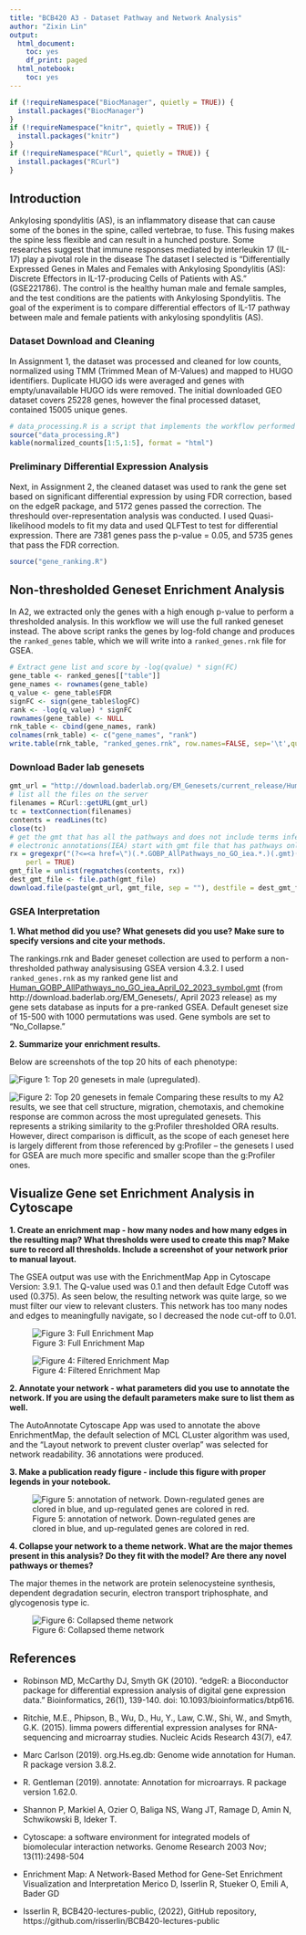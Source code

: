 ```yaml
---
title: "BCB420 A3 - Dataset Pathway and Network Analysis"
author: "Zixin Lin"
output:
  html_document:
    toc: yes
    df_print: paged
  html_notebook:
    toc: yes
---
```


```r
if (!requireNamespace("BiocManager", quietly = TRUE)) {
  install.packages("BiocManager")
}
if (!requireNamespace("knitr", quietly = TRUE)) {
  install.packages("knitr")
}
if (!requireNamespace("RCurl", quietly = TRUE)) {
  install.packages("RCurl")
}
```

## Introduction

Ankylosing spondylitis (AS), is an inflammatory disease that can cause some of 
the bones in the spine, called vertebrae, to fuse. This fusing makes the spine 
less flexible and can result in a hunched posture. Some researches suggest that 
immune responses mediated by interleukin 17 (IL-17) play a pivotal role in the disease
The dataset I selected is "Differentially Expressed Genes in Males and Females 
with Ankylosing Spondylitis (AS): Discrete Effectors in IL-17-producing Cells of 
Patients with AS." (GSE221786). The control is the healthy human male and female 
samples, and the test conditions are the patients with Ankylosing Spondylitis. 
The goal of the experiment is to compare differential effectors of IL-17 pathway 
between male and female patients with ankylosing spondylitis (AS).

### Dataset Download and Cleaning
In Assignment 1, the dataset was processed and cleaned for low counts, normalized 
using TMM (Trimmed Mean of M-Values) and mapped to HUGO identifiers. Duplicate 
HUGO ids were averaged and genes with empty/unavailable HUGO ids were removed. 
The initial downloaded GEO dataset covers 25228 genes, however the final 
processed dataset, contained 15005 unique genes.
```r
# data_processing.R is a script that implements the workflow performed in Assignment 1
source("data_processing.R")
kable(normalized_counts[1:5,1:5], format = "html")
```
### Preliminary Differential Expression Analysis
Next, in Assignment 2, the cleaned dataset was used to rank the 
gene set based on significant differential expression by using FDR correction,
based on the edgeR package, and 5172 genes passed the correction. The threshould 
over-representation analysis was conducted. I used Quasi-likelihood models to fit 
my data and used QLFTest to test for differential expression. There are 
7381 genes pass the p-value = 0.05, and 5735 genes that pass the FDR correction.
```r
source("gene_ranking.R")
```   

## Non-thresholded Geneset Enrichment Analysis

In A2, we extracted only the genes with a high enough p-value to perform a thresholded analysis. In this workflow we will use the full ranked geneset instead. The above script ranks the genes by log-fold change and produces the `ranked_genes` table, which we will write into a `ranked_genes.rnk` file for GSEA.

```r
# Extract gene list and score by -log(qvalue) * sign(FC)
gene_table <- ranked_genes[["table"]]
gene_names <- rownames(gene_table)
q_value <- gene_table$FDR
signFC <- sign(gene_table$logFC)
rank <- -log(q_value) * signFC
rownames(gene_table) <- NULL
rnk_table <- cbind(gene_names, rank)
colnames(rnk_table) <- c("gene_names", "rank")
write.table(rnk_table, "ranked_genes.rnk", row.names=FALSE, sep='\t',quote=FALSE)
```

### Download Bader lab genesets
```r
gmt_url = "http://download.baderlab.org/EM_Genesets/current_release/Human/symbol/"
# list all the files on the server
filenames = RCurl::getURL(gmt_url)
tc = textConnection(filenames)
contents = readLines(tc)
close(tc)
# get the gmt that has all the pathways and does not include terms inferred from
# electronic annotations(IEA) start with gmt file that has pathways only
rx = gregexpr("(?<=<a href=\")(.*.GOBP_AllPathways_no_GO_iea.*.)(.gmt)(?=\">)", contents, 
    perl = TRUE)
gmt_file = unlist(regmatches(contents, rx))
dest_gmt_file <- file.path(gmt_file)
download.file(paste(gmt_url, gmt_file, sep = ""), destfile = dest_gmt_file)
```
### GSEA Interpretation
__1. What method did you use? What genesets did you use? Make sure to specify versions and cite your methods.__

The rankings.rnk and Bader geneset collection are used to perform a non-thresholded 
pathway analysisusing GSEA version 4.3.2. I used `ranked_genes.rnk` as my ranked gene list and [Human_GOBP_AllPathways_no_GO_iea_April_02_2023_symbol.gmt](http://download.baderlab.org/EM_Genesets/April_02_2023/Human/symbol/Human_GOBP_AllPathways_no_GO_iea_April_02_2023_symbol.gmt) (from http://download.baderlab.org/EM_Genesets/, April 2023 release) as my gene sets database as inputs for a pre-ranked GSEA. Default geneset size of 15-500 with 1000 permutations was used. Gene symbols are set to "No_Collapse." 

__2. Summarize your enrichment results.__

Below are screenshots of the top 20 hits of each phenotype:

![Figure 1: Top 20 genesets in male (upregulated).](gsea_pheno1.png)
\n

![Figure 2: Top 20 genesets in female](gsea_pheno2.png)
Comparing these results to my A2 results, we see that cell structure, migration, chemotaxis, and chemokine response are common across the most upregulated genesets. This represents a striking similarity to the g:Profiler thresholded ORA results. However, direct comparison is difficult, as the scope of each geneset here is largely different from those referenced by g:Profiler -- the genesets I used for GSEA are much more specific and smaller scope than the g:Profiler ones.

## Visualize Gene set Enrichment Analysis in Cytoscape

__1. Create an enrichment map - how many nodes and how many edges in the resulting map? What thresholds were used to create this map? Make sure to record all thresholds. Include a screenshot of your network prior to manual layout.__

The GSEA output was use with the EnrichmentMap App in Cytoscape Version: 3.9.1. The Q-value used was 0.1 and then default Edge Cutoff was used (0.375). As seen below, the resulting network was quite large, so we must filter our view to relevant clusters. This network has too many nodes and edges to meaningfully navigate, so I decreased the node cut-off to 0.01.

![Figure 3: Full Enrichment Map](enrichmentMap.png)

![Figure 4: Filtered Enrichment Map](enrichmentMap_filtered.png)

__2. Annotate your network - what parameters did you use to annotate the network. If you are using the default parameters make sure to list them as well.__

The AutoAnnotate Cytoscape App was used to annotate the above EnrichmentMap, the default selection of MCL CLuster algorithm was used, and the "Layout network to prevent cluster overlap" was selected for network readability. 36 annotations were produced.

__3. Make a publication ready figure - include this figure with proper legends in your notebook.__

![Figure 5: annotation of network. Down-regulated genes are clored in blue, and up-regulated genes are colored in red.](annotation.png)


__4. Collapse your network to a theme network. What are the major themes present in this analysis? Do they fit with the model? Are there any novel pathways or themes?__

The major themes in the network are protein selenocysteine synthesis, dependent
degradation securin, electron transport triphosphate, and glycogenosis type ic.

![Figure 6: Collapsed theme network](annotation_theme.png)

## References

* Robinson MD, McCarthy DJ, Smyth GK (2010). “edgeR: a Bioconductor package for differential expression analysis of digital gene expression data.” Bioinformatics, 26(1), 139-140. doi: 10.1093/bioinformatics/btp616.
  
* Ritchie, M.E., Phipson, B., Wu, D., Hu, Y., Law, C.W., Shi, W., and Smyth, G.K. (2015). limma powers differential
  expression analyses for RNA-sequencing and microarray studies. Nucleic Acids Research 43(7), e47.
  
* Marc Carlson (2019). org.Hs.eg.db: Genome wide annotation for Human. R package version 3.8.2.

* R. Gentleman (2019). annotate: Annotation for microarrays. R package version 1.62.0.

* Shannon P, Markiel A, Ozier O, Baliga NS, Wang JT, Ramage D, Amin N, Schwikowski B, Ideker T.

* Cytoscape: a software environment for integrated models of biomolecular interaction networks. Genome Research 2003 Nov; 13(11):2498-504

* Enrichment Map: A Network-Based Method for Gene-Set Enrichment Visualization and Interpretation
Merico D, Isserlin R, Stueker O, Emili A, Bader GD

* Isserlin R, BCB420-lectures-public, (2022), GitHub repository, https://github.com/risserlin/BCB420-lectures-public